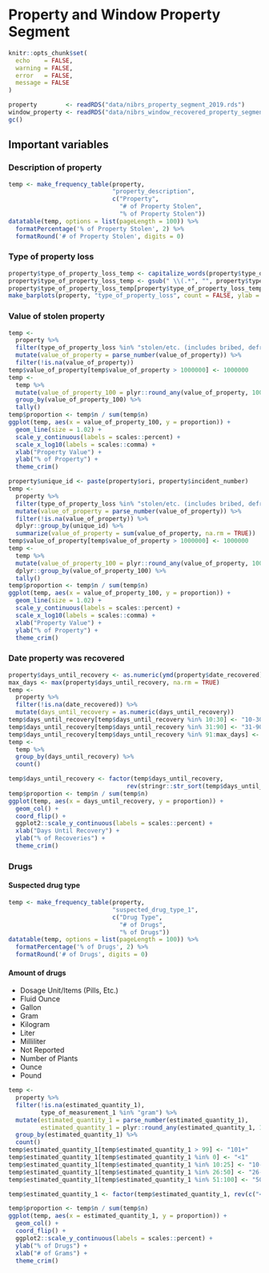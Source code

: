 # Property and Window Property Segment

```r
knitr::opts_chunk$set(
  echo    = FALSE,
  warning = FALSE,
  error   = FALSE,
  message = FALSE
)
```

```r
property        <- readRDS("data/nibrs_property_segment_2019.rds")
window_property <- readRDS("data/nibrs_window_recovered_property_segment_2019.rds")
gc()
```


## Important variables

### Description of property

```r
temp <- make_frequency_table(property,
                             "property_description",
                             c("Property",
                               "# of Property Stolen",
                               "% of Property Stolen"))
datatable(temp, options = list(pageLength = 100)) %>%
  formatPercentage('% of Property Stolen', 2) %>%
  formatRound('# of Property Stolen', digits = 0)
```


### Type of property loss

```r
property$type_of_property_loss_temp <- capitalize_words(property$type_of_property_loss)
property$type_of_property_loss_temp <- gsub(" \\(.*", "", property$type_of_property_loss_temp, ignore.case = TRUE)
property$type_of_property_loss_temp[property$type_of_property_loss_temp == "Stolen/Etc."] <- "Stolen/Robbed/Etc."
make_barplots(property, "type_of_property_loss", count = FALSE, ylab = "% of Property")
```


### Value of stolen property

```r
temp <-
  property %>%
  filter(type_of_property_loss %in% "stolen/etc. (includes bribed, defrauded, embezzled, extorted, ransomed, robbed, etc.)") %>%
  mutate(value_of_property = parse_number(value_of_property)) %>%
  filter(!is.na(value_of_property))
temp$value_of_property[temp$value_of_property > 1000000] <- 1000000
temp <-
  temp %>%
  mutate(value_of_property_100 = plyr::round_any(value_of_property, 100)) %>%
  group_by(value_of_property_100) %>%
  tally()
temp$proportion <- temp$n / sum(temp$n)
ggplot(temp, aes(x = value_of_property_100, y = proportion)) +
  geom_line(size = 1.02) +
  scale_y_continuous(labels = scales::percent) +
  scale_x_log10(labels = scales::comma) +
  xlab("Property Value") +
  ylab("% of Property") +
  theme_crim()
```



```r
property$unique_id <- paste(property$ori, property$incident_number)
temp <-
  property %>%
  filter(type_of_property_loss %in% "stolen/etc. (includes bribed, defrauded, embezzled, extorted, ransomed, robbed, etc.)") %>%
  mutate(value_of_property = parse_number(value_of_property)) %>%
  filter(!is.na(value_of_property)) %>%
  dplyr::group_by(unique_id) %>%
  summarize(value_of_property = sum(value_of_property, na.rm = TRUE))
temp$value_of_property[temp$value_of_property > 1000000] <- 1000000
temp <-
  temp %>%
  mutate(value_of_property_100 = plyr::round_any(value_of_property, 100)) %>%
  dplyr::group_by(value_of_property_100) %>%
  tally()
temp$proportion <- temp$n / sum(temp$n)
ggplot(temp, aes(x = value_of_property_100, y = proportion)) +
  geom_line(size = 1.02) +
  scale_y_continuous(labels = scales::percent) +
  scale_x_log10(labels = scales::comma) +
  xlab("Property Value") +
  ylab("% of Property") +
  theme_crim()
```


### Date property was recovered

```r
property$days_until_recovery <- as.numeric(ymd(property$date_recovered) - ymd(property$incident_date))
max_days <- max(property$days_until_recovery, na.rm = TRUE)
temp <- 
  property %>%
  filter(!is.na(date_recovered)) %>%
  mutate(days_until_recovery = as.numeric(days_until_recovery))
temp$days_until_recovery[temp$days_until_recovery %in% 10:30] <- "10-30"
temp$days_until_recovery[temp$days_until_recovery %in% 31:90] <- "31-90"
temp$days_until_recovery[temp$days_until_recovery %in% 91:max_days] <- "91+"
temp <-
  temp %>%
  group_by(days_until_recovery) %>%
  count()

temp$days_until_recovery <- factor(temp$days_until_recovery, 
                                 rev(stringr::str_sort(temp$days_until_recovery, numeric = TRUE)))
temp$proportion <- temp$n / sum(temp$n)
ggplot(temp, aes(x = days_until_recovery, y = proportion)) +
  geom_col() +
  coord_flip() + 
  ggplot2::scale_y_continuous(labels = scales::percent) + 
  xlab("Days Until Recovery") +
  ylab("% of Recoveries") + 
  theme_crim()
```



### Drugs

#### Suspected drug type

```r
temp <- make_frequency_table(property,
                             "suspected_drug_type_1",
                             c("Drug Type",
                               "# of Drugs",
                               "% of Drugs"))
datatable(temp, options = list(pageLength = 100)) %>%
  formatPercentage('% of Drugs', 2) %>%
  formatRound('# of Drugs', digits = 0)
```


#### Amount of drugs


* Dosage Unit/Items (Pills, Etc.)
* Fluid Ounce
* Gallon                   
* Gram
* Kilogram       
* Liter                   
* Milliliter
* Not Reported
* Number of Plants           
* Ounce
* Pound


```r
temp <-
  property %>%
  filter(!is.na(estimated_quantity_1),
         type_of_measurement_1 %in% "gram") %>%
  mutate(estimated_quantity_1 = parse_number(estimated_quantity_1),
         estimated_quantity_1 = plyr::round_any(estimated_quantity_1, 1)) %>%
  group_by(estimated_quantity_1) %>%
  count() 
temp$estimated_quantity_1[temp$estimated_quantity_1 > 99] <- "101+"
temp$estimated_quantity_1[temp$estimated_quantity_1 %in% 0] <- "<1"
temp$estimated_quantity_1[temp$estimated_quantity_1 %in% 10:25] <- "10-25"
temp$estimated_quantity_1[temp$estimated_quantity_1 %in% 26:50] <- "26-50"
temp$estimated_quantity_1[temp$estimated_quantity_1 %in% 51:100] <- "50-100"

temp$estimated_quantity_1 <- factor(temp$estimated_quantity_1, rev(c("<1", 1:9, "10-25", "26-50", "50-100", "101+")))

temp$proportion <- temp$n / sum(temp$n)
ggplot(temp, aes(x = estimated_quantity_1, y = proportion)) +
  geom_col() +
  coord_flip() + 
  ggplot2::scale_y_continuous(labels = scales::percent) + 
  ylab("% of Drugs") +
  xlab("# of Grams") + 
  theme_crim()

```

